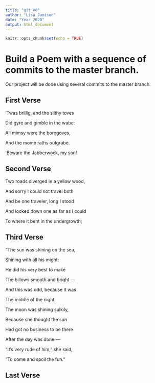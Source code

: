 ```yaml
---
title: "git_00"
author: "Lisa Jamison"
date: "Year 2020"
output: html_document
---
```


```r
knitr::opts_chunk$set(echo = TRUE)
```
# Build a Poem with a sequence of commits to the master branch.
Our project will be done using several commits to the master branch.
<!-- Do not modify or change any text in "!--" bracketed areas such as this --- these are instructions to
you, if you change any of this the git program will notice it and compromise your git merging strategy !-->

## First Verse 
<!--Put the first five lines of a poem by Lewis Carrol in this section!-->
'Twas brillig, and the slithy toves

Did gyre and gimble in the wabe:

All mimsy were the borogoves,

And the mome raths outgrabe.

'Beware the Jabberwock, my son!

## Second Verse
<!--Put the first five lines of a poem by Robert Frost here!-->
Two roads diverged in a yellow wood,

And sorry I could not travel both

And be one traveler, long I stood

And looked down one as far as I could

To where it bent in the undergrowth; 

## Third Verse
<!--Put the first two verses of The Walrus and the Carpenter here!-->
"The sun was shining on the sea,

Shining with all his might:

He did his very best to make

The billows smooth and bright —

And this was odd, because it was

The middle of the night.

The moon was shining sulkily,

Because she thought the sun
      
Had got no business to be there

After the day was done —

"It's very rude of him," she said,

"To come and spoil the fun."

## Last Verse
<!--Put a short poem of your choice 8-20 lines,here!-->
